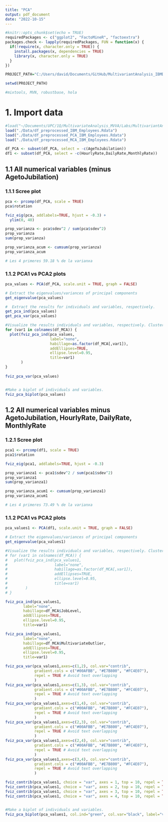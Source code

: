 ```yaml
---
title: "PCA"
output: pdf_document
date: "2022-10-15"
---
```


```r
#knitr::opts_chunk$set(echo = TRUE)
requiredPackages <- c("ggplot2", "FactoMineR", "factoextra")
packages.check <- lapply(requiredPackages, FUN = function(x) {
  if(!require(x, character.only = TRUE)) {
    install.packages(x, dependencies = TRUE)
    library(x, character.only = TRUE)
  }
})

PROJECT_PATH="C:/Users/david/Documents/GitHub/MultivariantAnalysis_IBMDataset"

setwd(PROJECT_PATH)

#mixtools, MVN, robustbase, hola
```

# 1. Import data

```R
#load("~/Documents/UPC/1Q/MultivariateAnalysis_MVVA/Labs/MultivariantAnalysis_IBMDataset/dataframe_PCA_MCA_MFA.Rdata")
load("./Data/df_preprocessed_IBM_Employees.Rdata") 
load("./Data/df_preprocessed_PCA_IBM_Employees.Rdata") 
load("./Data/df_preprocessed_MCA_IBM_Employees.Rdata") 

df_PCA <- subset(df_PCA, select = -c(AgeToJubilation))
df1 <- subset(df_PCA, select = -c(HourlyRate,DailyRate,MonthlyRate))
```

## 1.1 All numerical variables (minus AgetoJubilation)

### 1.1.1 Scree plot

```r

pca <- prcomp(df_PCA, scale = TRUE)
pca$rotation

fviz_eig(pca, addlabels=TRUE, hjust = -0.3) +
  ylim(0, 40)

prop_varianza <- pca$sdev^2 / sum(pca$sdev^2)
prop_varianza
sum(prop_varianza)

prop_varianza_acum <- cumsum(prop_varianza)
prop_varianza_acum

# Les 4 primeres 59.18 % de la varianxa

```

### 1.1.2 PCA1 vs PCA2 plots

```r

pca_values <- PCA(df_PCA, scale.unit = TRUE, graph = FALSE)

# Extract the eigenvalues/variances of principal components
get_eigenvalue(pca_values)

#  Extract the results for individuals and variables, respectively.
get_pca_ind(pca_values)
get_pca_var(pca_values)

#Visualize the results individuals and variables, respectively. Clustering by all possible Qualitative Variables to see if some can be explained well for the PCA's
for (var1 in colnames(df_MCA)) {
  plot(fviz_pca_ind(pca_values, 
                    label="none", 
                    habillage=as.factor(df_MCA[,var1]),
                    addEllipses=TRUE, 
                    ellipse.level=0.95,
                    title=var1)
       )
}
  
fviz_pca_var(pca_values)


#Make a biplot of individuals and variables.
fviz_pca_biplot(pca_values)

```

## 1.2 All numerical variables minus AgetoJubilation, HourlyRate, DailyRate, MonthlyRate

### 1.2.1 Scree plot 

```r

pca1 <- prcomp(df1, scale = TRUE)
pca1$rotation

fviz_eig(pca1, addlabels=TRUE, hjust = -0.3) 

prop_varianza1 <- pca1$sdev^2 / sum(pca1$sdev^2)
prop_varianza1
sum(prop_varianza1)

prop_varianza_acum1 <- cumsum(prop_varianza1)
prop_varianza_acum1

# Les 4 primeres 73.49 % de la varianxa

```

### 1.1.2 PCA1 vs PCA2 plots

```r

pca_values1 <- PCA(df1, scale.unit = TRUE, graph = FALSE)

# Extract the eigenvalues/variances of principal components
get_eigenvalue(pca_values1)

#Visualize the results individuals and variables, respectively. Clustering by all possible Qualitative Variables to see if some can be explained well for the PCA's
# for (var1 in colnames(df_MCA)) {
#   plot(fviz_pca_ind(pca_values1, 
#                     label="none", 
#                     habillage=as.factor(df_MCA[,var1]),
#                     addEllipses=TRUE, 
#                     ellipse.level=0.95,
#                     title=var1)
#        )
# }

fviz_pca_ind(pca_values1, 
        label="none",
        habillage=df_MCA$JobLevel, 
        addEllipses=TRUE, 
        ellipse.level=0.95,
        title=var1)

fviz_pca_ind(pca_values1, 
        label="none", 
        habillage=df_MCA$MultivariateOutlier,
        addEllipses=TRUE, 
        ellipse.level=0.95,
        title=var1)

fviz_pca_var(pca_values1,axes=c(1,2), col.var="contrib",
             gradient.cols = c("#00AFBB", "#E7B800", "#FC4E07"),
             repel = TRUE # Avoid text overlapping
             )
fviz_pca_var(pca_values1,axes=c(1,3), col.var="contrib",
             gradient.cols = c("#00AFBB", "#E7B800", "#FC4E07"),
             repel = TRUE # Avoid text overlapping
             )
fviz_pca_var(pca_values1,axes=c(1,4), col.var="contrib",
             gradient.cols = c("#00AFBB", "#E7B800", "#FC4E07"),
             repel = TRUE # Avoid text overlapping
             )
fviz_pca_var(pca_values1,axes=c(2,3), col.var="contrib",
             gradient.cols = c("#00AFBB", "#E7B800", "#FC4E07"),
             repel = TRUE # Avoid text overlapping
             )
fviz_pca_var(pca_values1,axes=c(2,4), col.var="contrib",
             gradient.cols = c("#00AFBB", "#E7B800", "#FC4E07"),
             repel = TRUE # Avoid text overlapping
             )
fviz_pca_var(pca_values1,axes=c(3,4), col.var="contrib",
             gradient.cols = c("#00AFBB", "#E7B800", "#FC4E07"),
             repel = TRUE # Avoid text overlapping
             )

fviz_contrib(pca_values1, choice = "var", axes = 1, top = 10, repel = TRUE)
fviz_contrib(pca_values1, choice = "var", axes = 2, top = 10, repel = TRUE)
fviz_contrib(pca_values1, choice = "var", axes = 3, top = 10, repel = TRUE)
fviz_contrib(pca_values1, choice = "var", axes = 4, top = 10, repel = TRUE)


#Make a biplot of individuals and variables.
fviz_pca_biplot(pca_values1, col.ind="green", col.var="black", label="var", repel = TRUE)

```
